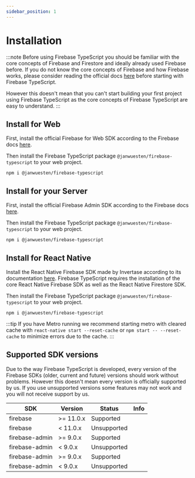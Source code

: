 ```yaml
---
sidebar_position: 1
---
```


# Installation

:::note
Before using Firebase TypeScript you should be familiar with the core concepts of Firebase and Firestore and ideally already used Firebase before.
If you do not know the core concepts of Firebase and how Firebase works, please consider reading the official docs [here](https://firebase.google.com/docs) before starting with Firebase TypeScript.

However this doesn't mean that you can't start building your first project using Firebase TypeScript as the core concepts of Firebase TypeScript are easy to understand.
:::

## Install for Web

First, install the official Firebase for Web SDK according to the Firebase docs [here](https://firebase.google.com/docs/web/setup).

Then install the Firebase TypeScript package `@janwuesten/firebase-typescript` to your web project.

`npm i @janwuesten/firebase-typescript`

## Install for your Server

First, install the official Firebase Admin SDK according to the Firebase docs [here](https://firebase.google.com/docs/admin/setup).

Then install the Firebase TypeScript package `@janwuesten/firebase-typescript` to your web project.

`npm i @janwuesten/firebase-typescript`

## Install for React Native

Install the React Native Firebase SDK made by Invertase according to its documentation [here](https://rnfirebase.io/).
Firebase TypeScript requires the installation of the core React Native Firebase SDK as well as the React Native Firestore SDK.

Then install the Firebase TypeScript package `@janwuesten/firebase-typescript` to your web project.

`npm i @janwuesten/firebase-typescript`

:::tip
If you have Metro running we recommend starting metro with cleared cache with `react-native start --reset-cache` or `npm start -- --reset-cache` to minimize errors due to the cache.
:::

## Supported SDK versions

Due to the way Firebase TypeScript is developed, every version of the Firebase SDKs (older, current and future) versions should work without problems.
However this doesn't mean every version is officially supported by us. If you use unsupported versions some features may not work and you will not receive support by us.

| SDK | Version | Status | Info |
| -- | -- | -- | -- |
| firebase | >= 11.0.x | Supported |
| firebase | < 11.0.x | Unsupported |
| firebase-admin | >= 9.0.x | Supported |
| firebase-admin | < 9.0.x | Unsupported |
| firebase-admin | >= 9.0.x | Supported |
| firebase-admin | < 9.0.x | Unsupported |
